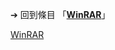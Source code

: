 {{LPR
|article = WinRAR
|latest_release_version = 
|latest_release_date =
}}<noinclude>

➔ 回到條目 「'''[[WinRAR]]'''」
[[Category:最新预览版模板|WinRAR]]
</noinclude>